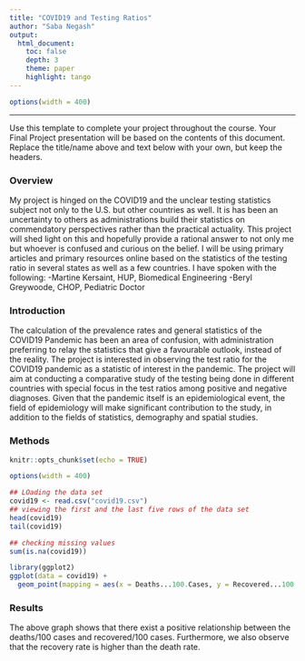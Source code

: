 ```yaml
---
title: "COVID19 and Testing Ratios"
author: "Saba Negash"
output: 
  html_document:
    toc: false 
    depth: 3 
    theme: paper 
    highlight: tango
---
```

```r
options(width = 400)
```  
***
Use this template to complete your project throughout the course. Your Final Project presentation will be based on the contents of this document. Replace the title/name above and text below with your own, but keep the headers.

### Overview
My project is hinged on the COVID19 and the unclear testing statistics subject not only to the U.S. but other countries as well. It is has been an uncertainty to others as administrations build their statistics on commendatory perspectives rather than the practical actuality. This project will shed light on this and hopefully provide a rational answer to not only me but whoever is confused and curious on the belief. I will be using primary articles and primary resources online based on the  statistics of the testing ratio in several states as well as a few countries. I have spoken with the following:
-Martine Kersaint, HUP, Biomedical Engineering
-Beryl Greywoode, CHOP, Pediatric Doctor

### Introduction 
The calculation of the prevalence rates and general statistics of the COVID19 Pandemic has been an area of confusion, with administration preferring to relay the statistics that give a favourable outlook, instead of the reality. The project is interested in observing the test ratio for the COVID19 pandemic as a statistic of interest in the pandemic. The project will aim at conducting a comparative study of the testing being done in different countries with special focus in the test ratios among positive and negative diagnoses.
Given that the pandemic itself is an epidemiological event, the field of epidemiology will make significant contribution to the study, in addition to the fields of statistics, demography and spatial studies. 


### Methods

```r
knitr::opts_chunk$set(echo = TRUE)
```

```r
options(width = 400)
```  

```r
## LOading the data set
covid19 <- read.csv("covid19.csv")
## viewing the first and the last five rows of the data set
head(covid19)
tail(covid19)
```

```r
## checking missing values
sum(is.na(covid19))
```

```r
library(ggplot2)
ggplot(data = covid19) + 
  geom_point(mapping = aes(x = Deaths...100.Cases, y = Recovered...100.Cases))
```
### Results
The above graph shows that there exist a positive relationship between the deaths/100 cases and recovered/100 cases. Furthermore, we also observe that the recovery rate is higher than the death rate.
















